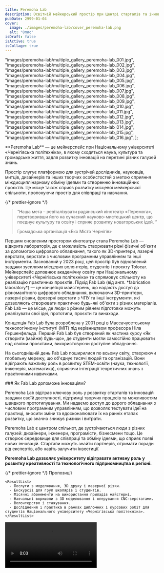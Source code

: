 ```yaml
---
title: Peremoha Lab
description: Освітній мейкерський простір при Центрі стартапів та інновацій «Перемога» Національного університету «Чернігівська політехніка».
pubDate: 2999-01-04
cover:
  image: ./images/peremoha-lab/cover_peremoha-lab.png
  alt: "Опис"
isDraft: false
isActive: true
isCollage: true
---
```


  "images/peremoha-lab/multiple_gallery_peremoha-lab_001.jpg",
  "images/peremoha-lab/multiple_gallery_peremoha-lab_002.jpg",
  "images/peremoha-lab/multiple_gallery_peremoha-lab_003.jpg",
  "images/peremoha-lab/multiple_gallery_peremoha-lab_004.jpg",
  "images/peremoha-lab/multiple_gallery_peremoha-lab_005.jpg",
  "images/peremoha-lab/multiple_gallery_peremoha-lab_006.jpg",
  "images/peremoha-lab/multiple_gallery_peremoha-lab_007.jpg",
  "images/peremoha-lab/multiple_gallery_peremoha-lab_008.jpg",
  "images/peremoha-lab/multiple_gallery_peremoha-lab_009.jpg",
  "images/peremoha-lab/multiple_gallery_peremoha-lab_010.jpg",
  "images/peremoha-lab/multiple_gallery_peremoha-lab_011.jpg",
  "images/peremoha-lab/multiple_gallery_peremoha-lab_012.jpg",
  "images/peremoha-lab/multiple_gallery_peremoha-lab_013.jpg",
  "images/peremoha-lab/multiple_gallery_peremoha-lab_014.jpg",
  "images/peremoha-lab/multiple_gallery_peremoha-lab_015.jpg",
  "images/peremoha-lab/multiple_gallery_peremoha-lab_016.jpg",
];

<TextContent>
  **Peremoha Lab** — це мейкерспейс при Національному університеті «Чернігівська
  політехніка», в якому сходяться наука, культура та громадське життя, задля
  розвитку інновацій на перетині різних галузей знань.

Простір слугує платформою для зустрічей дослідників, науковців, митців, дизайнерів та інших творчих особистостей з метою сприяння міждисциплінарному обміну ідеями та створенню інноваційних проєктів. Це місце також сприяє розвитку місцевої мейкерської спільноти, пропонуючи простір для співпраці та навчання.

</TextContent>

{/* prettier-ignore */}
<Blockquote>

<span>“</span>Наша мета – ревіталізувати радянський кінотеатр «Перемога»,
перетворивши його на сучасний науково-мистецький центр, що поєднує культуру та
освіту і сприяє розвитку новаторських ідей.
<span>”</span>

  <BlockquoteFooter>
  Громадська організація «Еко Місто Чернігів»
</BlockquoteFooter>
</Blockquote>

<TextContent>
  Першим оновленим простором кінотеатру стала Peremoha Lab — відкрита
  лабораторія, де є можливість створювати різні фізичні об'єкти за допомогою
  цифрового обладнання, такого як 3D-принтери, лазерні верстати, верстати з
  числовим програмним управлінням та інші інструменти. Заснований у 2023 році,
  цей простір був відновлений завдяки зусиллям місцевих волонтерів, студентів і
  проєкту Tolocar. Мейкерспейс доповнює академічну освіту при Національному
  університеті «Чернігівська політехніка» та спрямовує спільноту на реалізацію
  практичних проєктів.
</TextContent>

<TextContent>
  <Badge>Підхід</Badge>
  Fab Lab (від англ. *fabrication laboratory*) — це концепція майстерень, що надають доступ до різноманітного цифрового обладнання, включаючи 3D-принтери, лазерні різаки, фрезерні верстати з ЧПУ та інші інструменти, які дозволяють створювати практично будь-які об'єкти з різних матеріалів. Fab Lab — це місце, де люди з різним рівнем підготовки можуть реалізувати свої ідеї, прототипи, проєкти та винаходи.

Концепція Fab Lab була розроблена у 2001 році в Массачусетському технологічному інституті (MIT) під керівництвом професора Ніла Гершенфельда. Перший Fab Lab був створений як частина курсу «Як створити (майже) будь-що», де студенти могли самостійно працювати над своїми проєктами, використовуючи доступне обладнання.

На сьогоднішній день Fab Lab поширилися по всьому світу, створюючи глобальну мережу, що об'єднує тисячі людей та організацій. Вони відіграють важливу роль в розвитку STEM-освіти (наука, технології, інженерія, математика), сприяючи інтеграції теоретичних знань з практичними навичками.

</TextContent>

<TextContent>
### Як Fab Lab допоможе інноваціям?

Peremoha Lab відіграє ключову роль у розвитку стартапів та інновацій завдяки своїй доступності, підтримці творчих процесів та можливостям швидкого прототипування. Ми надаємо доступ до дорого обладнання з числовим програмним управлінням, що дозволяє тестувати ідеї на практиці, вносити зміни та вдосконалювати їх на ранніх етапах розвитку, що значно знижує ризики і витрати.

Peremoha Lab є центром спільнот, де зустрічаються люди з різних галузей: дизайнери, інженери, програмісти, бізнесмени тощо. Це створює середовище для співпраці та обміну ідеями, що сприяє появі нових інновацій. Стартапи можуть знайти партнерів, отримати поради від експертів, або навіть залучити інвестиції.

**Peremoha Lab дозволяє університету відігравати активну роль у розвитку креативності та технологічного підприємництва в регіоні.**

</TextContent>

{/* prettier-ignore */}
  <TextContent>
    <Badge>Пропозиції</Badge>

    <ResultList>
      - Послуги з моделювання, 3D друку і лазерної різки.
      - Екскурсії для груп школярів і студентів.
      - Місячні абонементи на використання приладів майстерні.
      - Навчальні воркшопи з 3D моделювання і оперування CNC-верстатами.
      - Волонтерство і стажування.
      - Дослідження і практика в рамках дипломних і курсових робіт для студентів Національного університету «Чернігівська політехніка».
    </ResultList>

  </TextContent>

<Video src="https://www.youtube.com/embed/nt-kVKUWHR4?si=pzJ38sEgTU7hy_ie" />

{" "}

<Logos>
  <Icon name="partners-politehnika-original" />
  <Icon name="partners-giz" />
  <Icon name="donors-usaid-figma" />
  <Icon name="partners-expertise-france-original" />
  <Icon name="partners-tolocar-original" />
  <Icon name="partners-ostriv-original" />
</Logos>

<MultiSlideGallery imagePaths={peremohaLabImages} isFullscreen />
